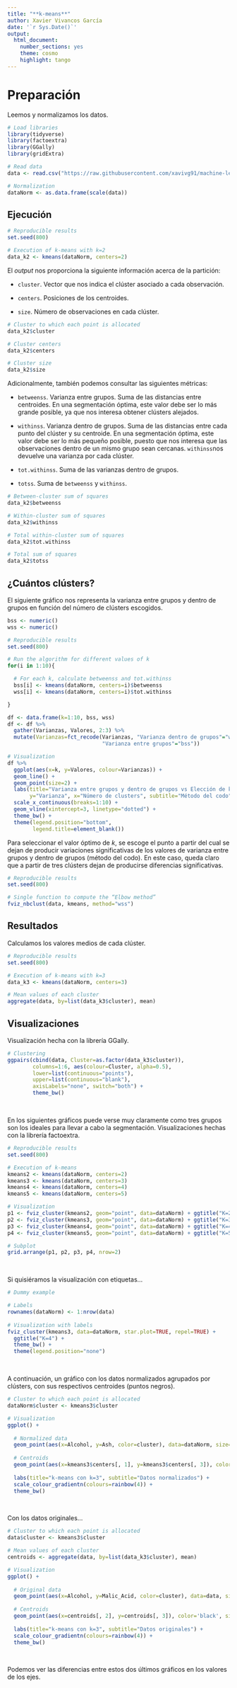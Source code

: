 ---
title: "**k-means**"
author: Xavier Vivancos García
date: '`r Sys.Date()`'
output: 
  html_document:
    number_sections: yes
    theme: cosmo
    highlight: tango
---

# Preparación 

Leemos y normalizamos los datos.

```{r message=FALSE, warning=FALSE}
# Load libraries
library(tidyverse)
library(factoextra)
library(GGally)
library(gridExtra)

# Read data
data <- read.csv("https://raw.githubusercontent.com/xavivg91/machine-learning/main/kmeans/wine.csv")

# Normalization
dataNorm <- as.data.frame(scale(data))
```

## Ejecución 

```{r}
# Reproducible results
set.seed(800)

# Execution of k-means with k=2
data_k2 <- kmeans(dataNorm, centers=2)
```

El _output_ nos proporciona la siguiente información acerca de la partición:

* `cluster`. Vector que nos indica el clúster asociado a cada observación. 

* `centers`. Posiciones de los centroides.

* `size`. Número de observaciones en cada clúster.

```{r}
# Cluster to which each point is allocated
data_k2$cluster

# Cluster centers
data_k2$centers

# Cluster size
data_k2$size
```

Adicionalmente, también podemos consultar las siguientes métricas:

* `betweenss`. Varianza entre grupos. Suma de las distancias entre centroides. En una segmentación óptima, este valor debe ser lo más grande posible, ya que nos interesa obtener clústers alejados.
 
* `withinss`. Varianza dentro de grupos. Suma de las distancias entre cada punto del clúster y su centroide. En una segmentación óptima, este valor debe ser lo más pequeño posible, puesto que nos interesa que las observaciones dentro de un mismo grupo sean cercanas. `withinss`nos devuelve una varianza por cada clúster.

* `tot.withinss`. Suma de las varianzas dentro de grupos. 

* `totss`. Suma de `betweenss` y `withinss`.

```{r}
# Between-cluster sum of squares
data_k2$betweenss

# Within-cluster sum of squares
data_k2$withinss

# Total within-cluster sum of squares 
data_k2$tot.withinss

# Total sum of squares
data_k2$totss
```
## ¿Cuántos clústers?

El siguiente gráfico nos representa la varianza entre grupos y dentro de grupos en función del número de clústers escogidos.

```{r fig.align='center'}
bss <- numeric()
wss <- numeric()

# Reproducible results
set.seed(800)

# Run the algorithm for different values of k
for(i in 1:10){

  # For each k, calculate betweenss and tot.withinss
  bss[i] <- kmeans(dataNorm, centers=i)$betweenss
  wss[i] <- kmeans(dataNorm, centers=i)$tot.withinss

}

df <- data.frame(k=1:10, bss, wss)
df <- df %>% 
  gather(Varianzas, Valores, 2:3) %>%
  mutate(Varianzas=fct_recode(Varianzas, "Varianza dentro de grupos"="wss",
                              "Varianza entre grupos"="bss"))

# Visualization
df %>%
  ggplot(aes(x=k, y=Valores, colour=Varianzas)) +
  geom_line() +
  geom_point(size=2) +
  labs(title="Varianza entre grupos y dentro de grupos vs Elección de k", 
       y="Varianza", x="Número de clusters", subtitle="Método del codo") +
  scale_x_continuous(breaks=1:10) +
  geom_vline(xintercept=3, linetype="dotted") +
  theme_bw() +
  theme(legend.position="bottom",
        legend.title=element_blank())

```

Para seleccionar el valor óptimo de _k_, se escoge el punto a partir del cual se dejan de producir variaciones significativas de los valores de varianza entre grupos y dentro de grupos (método del codo). En este caso, queda claro que a partir de tres clústers dejan de producirse diferencias significativas.

```{r message=FALSE, warning=FALSE, fig.align='center'}
# Reproducible results
set.seed(800)

# Single function to compute the “Elbow method”
fviz_nbclust(data, kmeans, method="wss")
```


## Resultados

Calculamos los valores medios de cada clúster.

```{r}
# Reproducible results
set.seed(800)

# Execution of k-means with k=3
data_k3 <- kmeans(dataNorm, centers=3)

# Mean values of each cluster
aggregate(data, by=list(data_k3$cluster), mean)
```

## Visualizaciones

Visualización hecha con la librería GGally.

```{r message=FALSE, warning=FALSE, fig.align='center'}
# Clustering 
ggpairs(cbind(data, Cluster=as.factor(data_k3$cluster)),
        columns=1:6, aes(colour=Cluster, alpha=0.5),
        lower=list(continuous="points"),
        upper=list(continuous="blank"),
        axisLabels="none", switch="both") +
        theme_bw()
```
<br />

En los siguientes gráficos puede verse muy claramente como tres grupos son los ideales para llevar a cabo la segmentación. Visualizaciones hechas con la librería factoextra.

```{r fig.align='center', message=FALSE, warning=FALSE}
# Reproducible results
set.seed(800)

# Execution of k-means
kmeans2 <- kmeans(dataNorm, centers=2)
kmeans3 <- kmeans(dataNorm, centers=3)
kmeans4 <- kmeans(dataNorm, centers=4)
kmeans5 <- kmeans(dataNorm, centers=5)

# Visualization
p1 <- fviz_cluster(kmeans2, geom="point", data=dataNorm) + ggtitle("K=2") + theme_bw()
p2 <- fviz_cluster(kmeans3, geom="point", data=dataNorm) + ggtitle("K=3") + theme_bw()
p3 <- fviz_cluster(kmeans4, geom="point", data=dataNorm) + ggtitle("K=4") + theme_bw()
p4 <- fviz_cluster(kmeans5, geom="point", data=dataNorm) + ggtitle("K=5") + theme_bw()

# Subplot
grid.arrange(p1, p2, p3, p4, nrow=2)
```
<br />

Si quisiéramos la visualización con etiquetas...

```{r fig.align='center'}
# Dummy example 

# Labels 
rownames(dataNorm) <- 1:nrow(data)
  
# Visualization with labels
fviz_cluster(kmeans3, data=dataNorm, star.plot=TRUE, repel=TRUE) + 
  ggtitle("K=4") + 
  theme_bw() +
  theme(legend.position="none")
```
<br />
 
A continuación, un gráfico con los datos normalizados agrupados por clústers, con sus respectivos centroides (puntos negros).

```{r fig.align='center'}
# Cluster to which each point is allocated
dataNorm$cluster <- kmeans3$cluster

# Visualization
ggplot() + 
  
  # Normalized data
  geom_point(aes(x=Alcohol, y=Ash, color=cluster), data=dataNorm, size=2, show.legend=FALSE) +
  
  # Centroids
  geom_point(aes(x=kmeans3$centers[, 1], y=kmeans3$centers[, 3]), color='black', size=5, shape=17) +
  
  labs(title="k-means con k=3", subtitle="Datos normalizados") +
  scale_colour_gradientn(colours=rainbow(4)) +
  theme_bw()
```
<br />

Con los datos originales...

```{r fig.align='center'}
# Cluster to which each point is allocated
data$cluster <- kmeans3$cluster

# Mean values of each cluster
centroids <- aggregate(data, by=list(data_k3$cluster), mean)

# Visualization
ggplot() + 
  
  # Original data
  geom_point(aes(x=Alcohol, y=Malic_Acid, color=cluster), data=data, size=2, show.legend=FALSE) +
  
  # Centroids
  geom_point(aes(x=centroids[, 2], y=centroids[, 3]), color='black', size=5, shape=17) +
  
  labs(title="k-means con k=3", subtitle="Datos originales") +
  scale_colour_gradientn(colours=rainbow(4)) +
  theme_bw()
```
<br />

Podemos ver las diferencias entre estos dos últimos gráficos en los valores de los ejes.